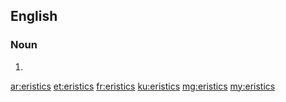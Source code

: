 ==English==

===Noun===
{{head|en|plural}}

# {{plural of|eristic|lang=en|nocat=1}}

[[ar:eristics]]
[[et:eristics]]
[[fr:eristics]]
[[ku:eristics]]
[[mg:eristics]]
[[my:eristics]]